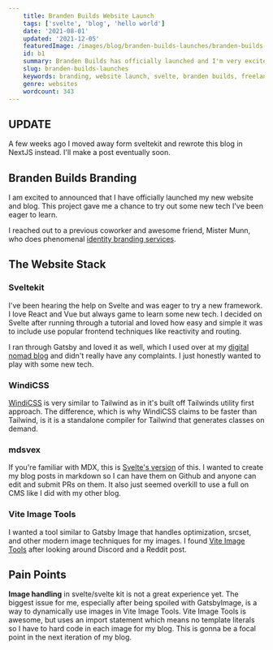 ```yaml
---
    title: Branden Builds Website Launch
    tags: ['svelte', 'blog', 'hello world']
    date: '2021-08-01'
    updated: '2021-12-05'
    featuredImage: /images/blog/branden-builds-launches/branden-builds-website-blog.png
    id: b1
    summary: Branden Builds has officially launched and I'm very excited to show the world. 
    slug: branden-builds-launches
    keywords: branding, website launch, svelte, branden builds, freelance web developer, frontend developer
    genre: websites
    wordcount: 343
---
```


## UPDATE

A few weeks ago I moved away form sveltekit and rewrote this blog in NextJS instead. I'll make a post eventually soon.

## Branden Builds Branding

I am excited to announced that I have officially launched my new website and blog. This project gave me a chance to try out some new tech I've been eager to learn.

I reached out to a previous coworker and awesome friend, Mister Munn, who does phenomenal [identity branding services](http://mistermunn.com/). 

## The Website Stack

### Sveltekit

I've been hearing the help on Svelte and was eager to try a new framework. I love React and Vue but always game to learn some new tech.  I decided on Svelte after running through a tutorial and loved how easy and simple it was to include use popular frontend techniques like reactivity and routing. 

I ran through Gatsby and loved it as well, which I used over at my [digital nomad blog](https://byoungz.com) and didn't really have any complaints. I just honestly wanted to play with some new tech.

### WindiCSS

[WindiCSS](https://windicss.org/guide/) is very similar to Tailwind as in it's built off Tailwinds utility first approach. The difference, which is why WindiCSS claims to be faster than Tailwind, is it is a standalone compiler for Tailwind that generates classes on demand. 

### mdsvex

If you're familiar with MDX, this is [Svelte's version](https://mdsvex.com/) of this. I wanted to create my blog posts in markdown so I can have them on Github and anyone can edit and submit PRs on them. It also just seemed overkill to use a full on CMS like I did with my other blog. 

### Vite Image Tools

I wanted a tool similar to Gatsby Image that handles optimization, srcset, and other modern image techniques for my images. I found [Vite Image Tools](https://github.com/JonasKruckenberg/imagetools/tree/main/packages/vite) after looking around Discord and a Reddit post. 

## Pain Points

**Image handling** in svelte/svelte kit is not a great experience yet. The biggest issue for me, especially after being spoiled with GatsbyImage, is a way to dynamically use images in Vite Image Tools. Vite Image Tools is awesome, but uses an import statement which means no template literals so I have to hard code in each image for my blog. This is gonna be a focal point in the next iteration of my blog.

